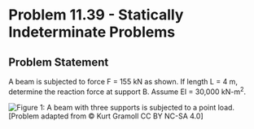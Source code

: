 # Problem 11.39 - Statically Indeterminate Problems {.unnumbered}

## Problem Statement

A beam is subjected to force F = 155 kN as shown. If length L = 4 m, determine the reaction force at support B. Assume EI = 30,000 kN-m<sup>2</sup>.

![Figure 1: A beam with three supports is subjected to a point load.](images/439.png){fig-alt="A beam of length 4L is subjected to a point load F. The distance from A to B is 2L, the distance from B to the point load is L, and the distance from the point load to C is L. A, B, and C are all pins."}
\[Problem adapted from © Kurt Gramoll CC BY NC-SA 4.0\]
